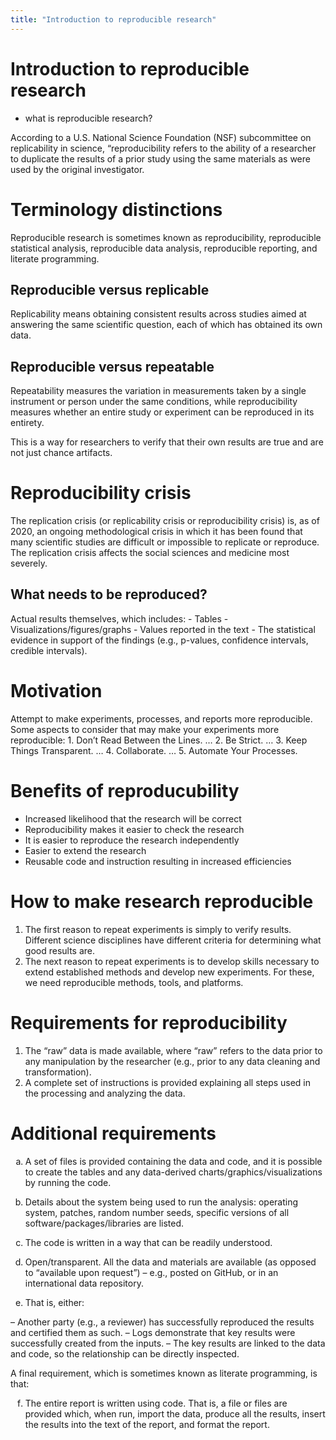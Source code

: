 ```yaml
---
title: "Introduction to reproducible research"
---
```



# Introduction to reproducible research

- what is reproducible research? 

According to a U.S. National Science Foundation (NSF) subcommittee on replicability in science, “reproducibility refers to the ability of a researcher to duplicate the results of a prior study using the same materials as were used by the original investigator.


# Terminology distinctions

Reproducible research is sometimes known as reproducibility, reproducible statistical analysis, reproducible data analysis, reproducible reporting, and literate programming.

## Reproducible versus replicable

Replicability means obtaining consistent results across studies aimed at answering the same scientific question, each of which has obtained its own data.


## Reproducible versus repeatable

Repeatability measures the variation in measurements taken by a single instrument or person under the same conditions, while reproducibility measures whether an entire study or experiment can be reproduced in its entirety.

This is a way for researchers to verify that their own results are true and are not just chance artifacts.


# Reproducibility crisis

The replication crisis (or replicability crisis or reproducibility crisis) is, as of 2020, an ongoing methodological crisis in which it has been found that many scientific studies are difficult or impossible to replicate or reproduce. The replication crisis affects the social sciences and medicine most severely.

## What needs to be reproduced?

Actual results themselves, which includes:
- Tables
- Visualizations/figures/graphs
- Values reported in the text
- The statistical evidence in support of the findings (e.g., p-values, confidence intervals, credible intervals).

# Motivation

Attempt to make experiments, processes, and reports more reproducible. 
Some aspects to consider that may make your experiments more reproducible:
1. Don't Read Between the Lines. ...
2. Be Strict. ...
3. Keep Things Transparent. ...
4. Collaborate. ...
5. Automate Your Processes.

# Benefits of reproducubility

- Increased likelihood that the research will be correct
- Reproducibility makes it easier to check the research
- It is easier to reproduce the research independently
- Easier to extend the research
- Reusable code and instruction resulting in increased efficiencies


# How to make research reproducible 

1) The first reason to repeat experiments is simply to verify results. Different science disciplines have different criteria for determining what good results are.
2) The next reason to repeat experiments is to develop skills necessary to extend established methods and develop new experiments. For these, we need reproducible methods, tools, and platforms.


# Requirements for reproducibility
1) The "raw" data is made available, where "raw" refers to the data prior to any manipulation by the researcher (e.g., prior to any data cleaning and transformation).
2) A complete set of instructions is provided explaining all steps used in the processing and analyzing the data.


# Additional requirements

a) A set of files is provided containing the data and code, and it is possible to create the tables and any data-derived charts/graphics/visualizations by running the code.

b) Details about the system being used to run the analysis: operating system, patches, random number seeds, specific versions of all software/packages/libraries are listed.

c) The code is written in a way that can be readily understood.

d) Open/transparent. All the data and materials are available (as opposed to "available upon request") -- e.g., posted on GitHub, or in an international data repository.

e) That is, either:

-- Another party (e.g., a reviewer) has successfully reproduced the results and certified them as such.
-- Logs demonstrate that key results were successfully created from the inputs.
-- The key results are linked to the data and code, so the relationship can be directly inspected.

A final requirement, which is sometimes known as literate programming, is that:

f) The entire report is written using code. That is, a file or files are provided which, when run, import the data, produce all the results, insert the results into the text of the report, and format the report.
